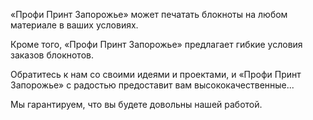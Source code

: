 «Профи Принт Запорожье» может печатать блокноты на любом материале в ваших условиях.

Кроме того, «Профи Принт Запорожье» предлагает гибкие условия заказов блокнотов.

Обратитесь к нам со своими идеями и проектами, и «Профи Принт Запорожье»
с радостью предоставит вам высококачественные...

Мы гарантируем, что вы будете довольны нашей работой.